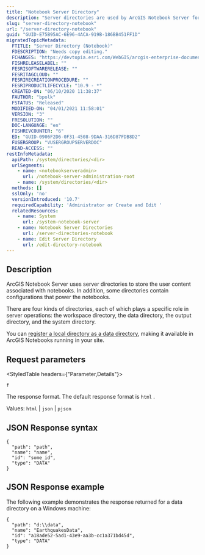 ```yaml
---
title: "Notebook Server Directory"
description: "Server directories are used by ArcGIS Notebook Server for storing user content associated with notebooks. In addition, some directories contain configurations that power the notebooks."
slug: "server-directory-notebook"
url: "/server-directory-notebook"
guid: "GUID-E75B95AC-6E96-4ACA-919B-186BB451FF1D"
migratedTopicMetadata:
  FTITLE: "Server Directory (Notebook)"
  FDESCRIPTION: "Needs copy editing."
  FCHANGES: "https://devtopia.esri.com/WebGIS/arcgis-enterprise-documentation/issues/2890"
  FISHRELEASELABEL: ""
  FESRISOFTWARERELEASE: ""
  FESRITAGCLOUD: ""
  FESRIRECREATIONPROCEDURE: ""
  FESRIPRODUCTLIFECYCLE: "10.9 - *"
  CREATED-ON: "06/10/2020 11:38:37"
  FAUTHOR: "bpolk"
  FSTATUS: "Released"
  MODIFIED-ON: "04/01/2021 11:58:01"
  VERSION: "3"
  FRESOLUTION: ""
  DOC-LANGUAGE: "en"
  FISHREVCOUNTER: "6"
  ED: "GUID-0906F2D6-0F31-4508-9DAA-316D87FDB8D2"
  FUSERGROUP: "VUSERGROUPSERVERDOC"
  READ-ACCESS: ""
restInfoMetadata:
  apiPath: /system/directories/<dir>
  urlSegments:
    - name: <notebookserveradmin>
      url: /notebook-server-administration-root
    - name: /system/directories/<dir>
  methods: []
  sslOnly: 'no'
  versionIntroduced: '10.7'
  requiredCapability: 'Administrator or Create and Edit '
  relatedResources:
    - name: System
      url: /system-notebook-server
    - name: Notebook Server Directories
      url: /server-directories-notebook
    - name: Edit Server Directory
      url: /edit-directory-notebook
---
```


## Description

ArcGIS Notebook Server uses server directories to store the user content associated with notebooks. In addition, some directories contain configurations that power the notebooks.

There are four kinds of directories, each of which plays a specific role in server operations: the workspace directory, the data directory, the output directory, and the system directory.

You can [register a local directory as a data directory](/register-server-directory), making it available in ArcGIS Notebooks running in your site.

##  Request parameters

<StyledTable headers={"Parameter,Details"}>

<StyledTableRow>

<StyledTableCell cellStyle="markdown">

`f` 

</StyledTableCell>

<StyledTableCell cellStyle="markdown">

The response format. The default response format is `html` .

Values: `html`  \| `json`  \| `pjson` 

</StyledTableCell>

</StyledTableRow>

</StyledTable>

## JSON Response syntax

```other
{
  "path": "path",
  "name": "name",
  "id": "some_id",
  "type": "DATA"
}

```

 

## JSON Response example

The following example demonstrates the response returned for a data directory on a Windows machine:

```other
{
  "path": "d:\\data",
  "name": "EarthquakesData",
  "id": "a18ade52-5ad1-43e9-aa3b-cc1a371bd45d",
  "type": "DATA"
}

```

 
